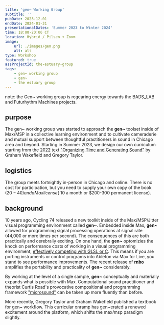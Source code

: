 ```yaml
---
title: 'gen~ Working Group'
subtitle: ''
pubDate: 2023-12-01
endDate: 2024-01-31
presentationalDates: 'Summer 2023 to Winter 2024'
time: 18:00-20:00 CT
location: Hybrid / Pilsen + Zoom
image:
    url: ./images/gen.png
    alt: alt
type: Workshop
featured: true
assProjectId: the-estuary-group
tags:
    - gen~ working group
    - gen~
    - the estuary group
---
```


<LinkButton text="GET INVOLVED" url="https://forms.gle/hksGKK8qdc2H3D6p8" />

note: the Gen~ working group is regearing energy towards the BADS_LAB and Futurhythm Machines projects.

## purpose

The gen~ working group was started to approach the **gen~** toolset inside of Max/MSP in a collective learning environment and to cultivate cameraderie and mutual support between thoughtful practitioners in sound in Chicago area and beyond. Starting in Summer 2023, we design our own curriculum starting from the 2022 text ["Organizing Time and Generating Sound"](https://cycling74.com/books/go) by Graham Wakefield and Gregory Taylor.

## logistics

The group meets fortnightly in-person in Chicago and online. There is no cost for participation, but you need to supply your own copy of the book ($20-40) and a Max license (~$10 a month or $200-300 permanent license).

## background

10 years ago, Cycling 74 released a new toolkit inside of the Max/MSP/Jitter visual programming environment called **gen~**. Embedded inside Max, **gen~** allowed for programming signal processing operations at signal rate (44,000 or more times per second). The consequences of this are both practically and cerebrally exciting. On one hand, the **gen~** optomizies the knock on performance costs of working in a visual programming environment, [effectively competing with GLSL or C](https://docs.cycling74.com/max8/vignettes/gen_overview). This means if you are porting instruments or control programs into Ableton via Max for Live, you stand to see performance improvements. The recent release of [**rnbo**](https://rnbo.cycling74.com/) amplifies the portability and practicality of **gen~** considerably.

By working at the level of a single sample, **gen~** conceptually and materially expands what is possible with Max. Computational sound practitioner and theorist Curtis Road's provocative compositional and programming framework ["microsound"](https://monoskop.org/images/d/d1/Roads_Curtis_Microsound.pdf) can be taken up more fluently than before.

More recently, Gregory Taylor and Graham Wakefield published a textbook for gen~ workflow. This curricular onramp has gen~erated a renewed excitement around the platform, which shifts the max/msp paradigm slightly.
